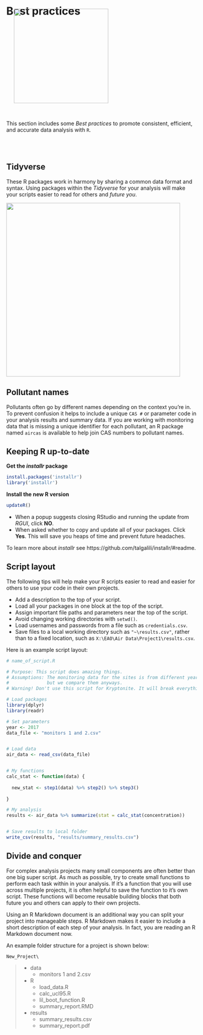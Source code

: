 # Best practices


![](https://avatars3.githubusercontent.com/u/22032646?s=400&v=4){width="250" align="right" style="margin-left: 20px; margin-right: 20px; margin-top: -42px;"}


<br>

This section includes some _Best practices_ to promote consistent, efficient, and accurate data analysis with `R`.  


<br> <br>

## Tidyverse

These R packages work in harmony by sharing a common data format and syntax. Using packages within the _Tidyverse_ for your analysis will make your scripts easier to read for others and _future you_.

![](images/tidy_packages.PNG){width="460"}



## Pollutant names

Pollutants often go by different names depending on the context you're in. To prevent confusion it helps to include a unique `CAS #` or parameter code in your analysis results and summary data. If you are working with monitoring data that is missing a unique identifier for each pollutant, an R package named `aircas` is available to help join CAS numbers to pollutant names.   


## Keeping R up-to-date

__Get the _installr_ package__
```r
install.packages('installr') 
library('installr')
```

__Install the new R version__
```r
updateR()
```

- When a popup suggests closing RStudio and running the update from _RGUI_, 
click __NO__. 
- When asked whether to copy and update all of your packages. Click __Yes__. This will save you heaps of time and prevent future headaches.

To learn more about _installr_ see https://github.com/talgalili/installr/#readme.


## Script layout

The following tips will help make your R scripts easier to read and easier for others to use your code in their own projects.

- Add a description to the top of your script.
- Load all your packages in one block at the top of the script.
- Assign important file paths and parameters near the top of the script.
- Avoid changing working directories with `setwd()`.
- Load usernames and passwords from a file such as `credentials.csv`.
- Save files to a local working directory such as `"~\results.csv"`, rather than to a fixed location, such as `X:\EAO\Air Data\Project1\results.csv`.


Here is an example script layout:

```r
# name_of_script.R

# Purpose: This script does amazing things.
# Assumptions: The monitoring data for the sites is from different years, 
#              but we compare them anyways. 
# Warning! Don't use this script for Kryptonite. It will break everything.

# Load packages
library(dplyr)
library(readr)

# Set parameters
year <- 2017
data_file <- "monitors 1 and 2.csv"


# Load data
air_data <- read_csv(data_file)


# My functions
calc_stat <- function(data) {
  
  new_stat <- step1(data) %>% step2() %>% step3()
  
}

# My analysis
results <- air_data %>% summarize(stat = calc_stat(concentration))


# Save results to local folder
write_csv(results, "results/summary_results.csv")

```


## Divide and conquer

For complex analysis projects many small components are often better than one big super script. As much as possible, try to create small functions to perform each task within in your analysis. If it's a function that you will use across multiple projects, it is often helpful to save the function to it's own script. These functions will become reusable building blocks that both future you and others can apply to their own projects. 

Using an R Markdown document is an additional way you can split your project into manageable steps. R Markdown makes it easier to include a short description of each step of your analysis. In fact, you are reading an R Markdown document now.

An example folder structure for a project is shown below:

`New_Project\` 

> - data  
>     - monitors 1 and 2.csv 
> - R    
>     - load_data.R 
>     - calc_ucl95.R   
>     - lil_boot_function.R  
>     - summary_report.RMD  
> - results  
>     - summary_results.csv  
>     - summary_report.pdf  
>  

